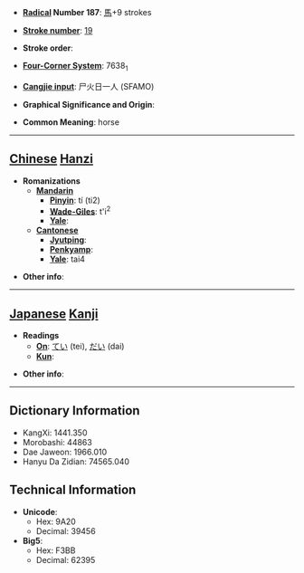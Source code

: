 * '''[[Wiktionary:Chinese radical index| Radical]] Number 187''': [[Wiktionary:Chinese radical index 馬|馬]]+9 strokes

* '''[[Wiktionary:Chinese total strokes index|Stroke number]]''': [[Wiktionary:Chinese total strokes index 19|19]]

* '''Stroke order''': 

* '''[[Wiktionary:Chinese four corner index|Four-Corner System]]''': 7638<sub>1</sub>

* '''[[Wiktionary:Chinese Cangjie index|Cangjie input]]''': 尸火日一人 (SFAMO)

* '''Graphical Significance and Origin''': 

* '''Common Meaning''': horse

----

== [[Chinese]] [[Hanzi]] ==

* '''Romanizations'''
** '''[[Mandarin]]'''
*** '''[[Pinyin]]''': tí (ti2)
*** '''[[Wade-Giles]]''': t'i<sup>2</sup>
*** '''[[Yale]]''': 
** '''[[Cantonese]]'''
*** '''[[Jyutping]]''':
*** '''[[Penkyamp]]''': 
*** '''[[Yale]]''': tai4

* '''Other info''': 

----

== [[Japanese]] [[Kanji]] ==

* '''Readings'''
** '''[[On]]''': [[てい]] (tei), [[だい]] (dai)
** '''[[Kun]]''': 

* '''Other info''':  

----

== Dictionary Information ==

* KangXi: 1441.350
* Morobashi: 44863
* Dae Jaweon: 1966.010
* Hanyu Da Zidian: 74565.040

== Technical Information ==

* '''Unicode''':
** Hex: 9A20
** Decimal: 39456
* '''Big5''':
** Hex: F3BB
** Decimal: 62395